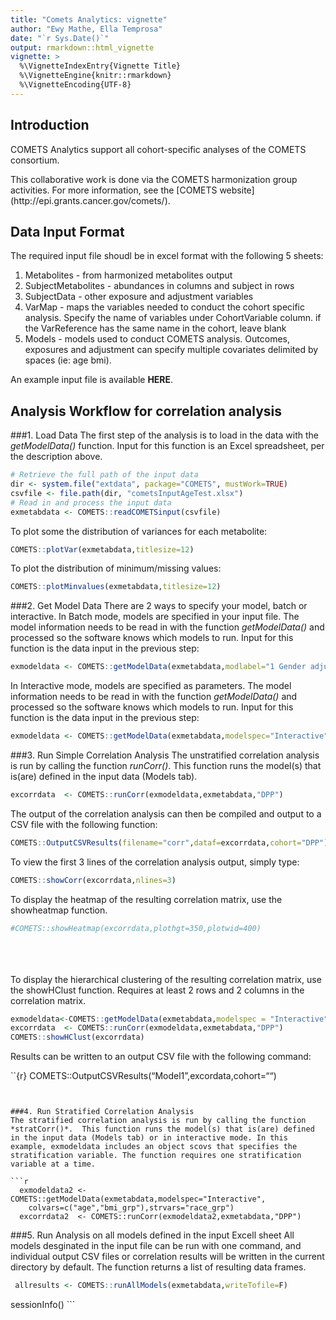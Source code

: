 ```yaml
---
title: "Comets Analytics: vignette"
author: "Ewy Mathe, Ella Temprosa"
date: "`r Sys.Date()`"
output: rmarkdown::html_vignette
vignette: >
  %\VignetteIndexEntry{Vignette Title}
  %\VignetteEngine{knitr::rmarkdown}
  %\VignetteEncoding{UTF-8}
---
```


## Introduction

COMETS Analytics support all cohort-specific analyses of the COMETS consortium.

This collaborative work is done via the COMETS harmonization group activities. For more information, see the [COMETS website] (http://epi.grants.cancer.gov/comets/).


## Data Input Format
The required input file shoudl be in excel format with the following 5 sheets: 

  1. Metabolites - from harmonized metabolites output
  2. SubjectMetabolites - abundances in columns and subject in rows
  3. SubjectData - other exposure and adjustment variables
  4. VarMap - maps the variables needed to conduct the cohort specific analysis. Specify the name of variables under CohortVariable column. if the VarReference has the same name in the cohort, leave blank
  5. Models - models used to conduct COMETS analysis. Outcomes, exposures and adjustment can specify multiple covariates delimited by spaces (ie: age bmi).

An example input file is available **HERE**.

## Analysis Workflow for correlation analysis

###1. Load Data
The first step of the analysis is to load in the data with the *getModelData()* function.  Input for this function is an Excel spreadsheet, per the description above.  

```r
# Retrieve the full path of the input data
dir <- system.file("extdata", package="COMETS", mustWork=TRUE)
csvfile <- file.path(dir, "cometsInputAgeTest.xlsx")
# Read in and process the input data
exmetabdata <- COMETS::readCOMETSinput(csvfile)
```

To plot some the distribution of variances for each metabolite:
```r
COMETS::plotVar(exmetabdata,titlesize=12)
```

To plot the distribution of minimum/missing values:
```r
COMETS::plotMinvalues(exmetabdata,titlesize=12)
```

###2. Get Model Data
There are 2 ways to specify your model, batch or interactive.
In Batch mode, models are specified in your input file. The model information needs to be read in with the function *getModelData()* and processed so the software knows which models to run.  Input for this function is the data input in the previous step:

```r
exmodeldata <- COMETS::getModelData(exmetabdata,modlabel="1 Gender adjusted")
```
In Interactive mode, models are specified as parameters. The model information needs to be read in with the function *getModelData()* and processed so the software knows which models to run.  Input for this function is the data input in the previous step:

```r
exmodeldata <- COMETS::getModelData(exmetabdata,modelspec="Interactive",colvars=c("age","bmi_grp"),where=c("age>40","bmi_grp>2"))
```

###3. Run Simple Correlation Analysis
The unstratified correlation analysis is run by calling the function *runCorr()*.  This function runs the model(s) that is(are) defined in the input data (Models tab).  

```r
excorrdata  <- COMETS::runCorr(exmodeldata,exmetabdata,"DPP")
```

The output of the correlation analysis can then be compiled and output to a CSV file with the following function:
```r
COMETS::OutputCSVResults(filename="corr",dataf=excorrdata,cohort="DPP")
```

To view the first 3 lines of the correlation analysis output, simply type:
```r
COMETS::showCorr(excorrdata,nlines=3)
```

To display the heatmap of the resulting correlation matrix, use the showheatmap function.
```r
#COMETS::showHeatmap(excorrdata,plothgt=350,plotwid=400)
```
\
\
\
To display the hierarchical clustering of the resulting correlation matrix, use the showHClust function. Requires at least 2 rows and 2 columns in the correlation matrix.

```r
exmodeldata<-COMETS::getModelData(exmetabdata,modelspec = "Interactive",colvars = c("age","bmi_grp"))
excorrdata  <- COMETS::runCorr(exmodeldata,exmetabdata,"DPP")
COMETS::showHClust(excorrdata)
```

Results can be written to an output CSV file with the following command:

``{r}
COMETS::OutputCSVResults("Model1",excordata,cohort="")
```


###4. Run Stratified Correlation Analysis
The stratified correlation analysis is run by calling the function *stratCorr()*.  This function runs the model(s) that is(are) defined in the input data (Models tab) or in interactive mode. In this example, exmodeldata includes an object scovs that specifies the stratification variable. The function requires one stratification variable at a time.       

```r
  exmodeldata2 <- COMETS::getModelData(exmetabdata,modelspec="Interactive",
	colvars=c("age","bmi_grp"),strvars="race_grp")
  excorrdata2  <- COMETS::runCorr(exmodeldata2,exmetabdata,"DPP")
```


###5. Run Analysis on all models defined in the input Excell sheet
All models desginated in the input file can be run with one command, and individual output CSV files or correlation results will be written in the current directory by default. The function returns a list of resulting data frames.

```r
 allresults <- COMETS::runAllModels(exmetabdata,writeTofile=F)

```

sessionInfo()
```

